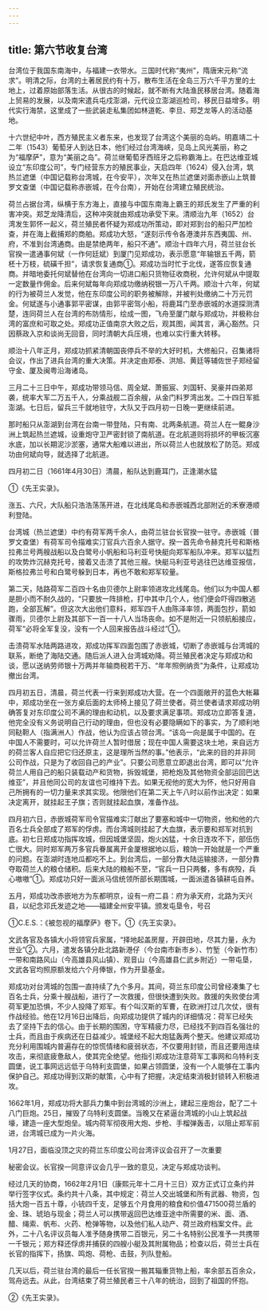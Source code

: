 ```yaml
---
---
---
```

title: 第六节收复台湾
---



台湾位于我国东南海中，与福建一衣带水。三国时代称“夷州”，隋唐宋元称“流求”。明清之际，台湾的土著居民约有十万，散布生活在全岛三万六千平方里的土地上，过着原始部落生活。从很古的时候起，就不断有大陆渔民移居台湾。随着海上贸易的发展，以及南宋遣兵屯戍澎湖，元代设立澎湖巡检司，移民日益增多。明代实行海禁，这里成了一些武装走私集团如林道乾、李旦、郑芝龙等人的活动基地。

十六世纪中叶，西方殖民主义者东来，也发现了台湾这个美丽的岛屿。明嘉靖二十二年（1543）葡萄牙人到达日本，他们经过台湾海峡，见岛上风光美丽，称之为“福摩萨”，意为“美丽之岛”。荷兰继葡萄牙西班牙之后称霸海上。在巴达维亚城设立“东印度公司”，专门经营东方的殖民事业，天启四年（1624）侵入台湾，筑热兰遮堡（中国记载称台湾城，在今安平），次年又在热兰遮堡对面赤嵌山上筑普罗文查堡（中国记载称赤嵌城，在今台南），开始在台湾建立殖民统治。

荷兰占据台湾，纵横于东方海上，直接与中国东南海上霸王的郑氏发生了严重的利害冲突。郑芝龙降清后，这种冲突就由郑成功承受下来。清顺治九年（1652）台湾发生郭怀一起义，荷兰殖民者怀疑为郑成功所策动，即对郑到台的船只严加检查，并在海上截捕郑的商舶。郑成功大怒，“遂刻示传令各港澳并东西夷国、州、府，不准到台湾通商。由是禁绝两年，船只不通”。顺治十四年六月，荷兰驻台长官揆一遣通事何斌（一作何廷斌）到厦门见郑成功，表示愿意“年输银五千两，箭柸十万枝，硫磺千担”，请求恢复通商①。郑成功当时忙于北伐，遂答应恢复通商。并暗地委托何斌替他在台湾向一切进口船只货物征收商税，允许何斌从中提取一定数量作佣金。后来何斌每年向郑成功缴纳税银一万八千两。顺治十六年，何斌的行为被荷兰人发觉，他在东印度公司的职务被解除，并被判处缴纳二十万元罚金。何斌遂与小通事郭平密谋，由郭平密驾小船，将鹿耳门至赤嵌城的水道探测清楚，连同荷兰人在台湾的布防情形，绘成一图，飞舟至厦门献与郑成功，并极称台湾的富庶和可取之处。郑成功正值南京大败之后，观其图，闻其言，满心豁然。只因蔡政入京和谈尚无回音，同时清朝大兵压境，也难以实行重大转移。

顺治十八年正月，郑成功抓紧清朝国丧停兵不举的大好时机，大修船只，召集诸将会议，作出了进兵台湾的重大决策。并决定由郑泰、洪旭、黄廷等辅佐世子郑经留守金、厦及闽粤沿海诸岛。

三月二十三日中午，郑成功带领马信、周全斌、萧振宸、刘国轩、吴豪并四弟郑袭，统率大军二万五千人，分乘战舰二百余艘，从金门料罗湾出发。二十四日军抵澎湖。七日后，留兵三千就地驻守，大队又于四月初一日晚一更继续前进。

那时船只从澎湖到台湾在台南一带登陆，只有南、北两条航道。荷兰人在一鲲身沙洲上筑起热兰遮城，设重炮守卫严密封锁了南航道。在北航道则将损坏的甲板沉塞水底，加以长期泥沙淤塞，通常大船难以进出，所以荷兰人也就放松了防范。郑成功由何斌向导，就选择了北航道。

四月初二日（1661年4月30日）清晨，船队达到鹿耳门，正逢潮水猛

①《先王实录》。

涨五、六尺，大队船只浩浩荡荡开进，在北线尾岛和赤嵌城西北部附近的禾寮港顺利登陆。

台湾城（热兰遮堡）中约有荷军两千余人，由荷兰驻台长官揆一驻守。赤嵌城（普罗文查堡）有荷军司令描难实汀官兵六百余人据守。揆一首先命令赫克托号和斯格拉弗兰号两艘战船以及白鹭号小帆船和马利亚号快艇向郑军船队冲来。郑军以猛烈的攻势炸沉赫克托号，接着又击溃了其他三艘。快艇马利亚号逃往巴达维亚报信，斯格拉弗兰号和白鹭号躲到日本，再也不敢和郑军较量。

第二天，陆路荷军二百四十名由贝德尔上尉率领进攻北线尾岛。他们以为中国人都是胆小而不耐久战的，“只要放一阵排枪，打中其中几个人，他们便会吓得四散逃跑，全部瓦解”。但这次大出他们意料，郑军四千人由陈泽率领，两面包抄，箭如骤雨，贝德尔上尉及其部下一百一十八人当场丧命。如不是附近一只领航船接应，荷军“必将全军复没，没有一个人回来报告战斗经过”①。

击溃荷军水陆两路进攻，郑成功挥军四面包围了赤嵌城，切断了赤嵌城与台湾城的联系，断绝了海陆交通。随后派人进入台湾城劝降。荷兰殖民者决定与郑成功和谈，愿以送纳劳师银十万两并年输商税若干万、“年年照例纳贡”为条件，让郑成功撤出台湾。

四月初五日，清晨，荷兰代表一行来到郑成功大营。在一个四面敞开的蓝色大帐幕中，郑成功坐在一张方桌后面的太师椅上接见了荷兰使者。荷兰使者请求郑成功明确答复对东印度公司不满的理由和动机，以及要求满足事项。郑成功立即答复道，他完全没有义务说明自己行动的理由，但也没有必要隐瞒如下的事实，为了顺利地同鞑靼人（指满洲人）作战，他认为应该占领台湾。“该岛一向是属于中国的。在中国人不需要时，可以允许荷兰人暂时借居；现在中国人需要这块土地，来自远方的荷兰客人自应把它归还原主，这是理所当然的事。”他表示，“此来的目的并非同公司作战，只是为了收回自己的产业”。只要公司愿意立即退出台湾，即可以“允许荷兰人用自己的船只装载动产和货物，拆毁城堡，把枪炮及其他物资全部运回巴达维亚”，并且他同公司的友谊也可维持下去。如果无视他的宽大为怀，他只好用自己所拥有的一切力量来求其实现。他限他们在第二天上午八时以前作出决定：如果决定离开，就挂起王子旗；否则就挂起血旗，准备作战。

四月初六日，赤嵌城荷军司令官描难实汀献出了要塞和城中一切物资，他和他的六百名士兵全部成了郑军的俘虏。而台湾城则挂起了大血旗，表示要和郑军对抗到底。初七日郑成功指挥攻城，但因城堡坚固，炮火凶猛，十余日连攻不下，部伍伤亡很大。同时郑军两万多官兵眷属离开金厦根据地以后，粮饷一开始就是一个严重的问题。在澎湖时连地瓜都吃不上。到台湾后，一部分靠大陆运输接济，一部分靠夺取荷兰人的粮仓储积。后来大陆的粮船不至，“官兵一日只两餐，多有病殁，兵心嗷嗷”①。郑成功只好一面派马信统领所部长期围城，一面派遣各镇耕屯自养。

五月，郑成功改赤嵌地方为东都明京，设有一府二县：府为承天府，北路为天兴县，以纪念邓氏发迹之地——福建全州安平镇。颁发屯垦令，号召

①C.E.S.：《被忽视的福摩萨》卷下。①《先王实录》。

文武各官及各镇大小将领官兵家属，“择地起盖房屋，开辟田地，尽其力量，永为世业”②。六月，遣发各镇分赴北路新港仔（今台南市新市乡）、竹堑（今新竹市）一带和南路风山（今高雄县风山镇）、观音山（今高雄县仁武乡附近）一带屯垦，文武各官均照原额发给六个月俸银，作为开垦基金。

郑成功对台湾城的包围一直持续了九个多月。其间，荷兰东印度公司曾经凑集了七百名士兵，分乘十艘战船，进行了一次救援，但很快遭到失败。救援的失败使台湾荷军更加恐惧，不少人投降了郑军。有个叫汉斯的军曹，在欧洲打过几次仗，很有作战经验。他在12月16日出降后，向郑成功提供了城内的详细情况：荷军已经失去了坚持下去的信心。由于长期的围困，守军精疲力尽，已经找不到四百名强壮的士兵，而且由于疾病还在日益减少。城堡经不起大炮猛轰两个整天。他建议郑成功充分利用围城内普遍存在的惊慌情绪和疲弱状态，不仅要用封锁，而且还要用连续攻击，来彻底疲惫敌人，使其完全绝望。他指引郑成功注意荷军工事网和乌特利支圆堡，说工事网远远低于乌特利支圆堡，如果占领圆堡，没有一个人能够在工事内保护自己。郑成功得到汉斯的献策，心中有了把握，决定结束消极封锁转入积极进攻。

1662年1月，郑成功将大部兵力集中到台湾城的沙洲上，建起三座炮台，配了二十八门巨炮。25日，摧毁了乌特利支圆堡。当晚又在紧逼台湾城的小山上筑起战壕，建造一座大型炮垒。城内荷军彻夜用大炮、步枪、手榴弹轰击，以阻止郑军前进，台湾城已成为一片火海。

1月27日，面临没顶之灾的荷兰东印度公司台湾评议会召开了一次重要

秘密会议。长官揆一同意评议会几乎一致的意见，决定与郑成功谈判。

经过几天的协商，1662年2月1日（康熙元年十二月十三日）双方正式订立条约并举行签字仪式。条约共十八条，其中规定：荷兰人交出城堡和所有武器、物资，包括大炮一百五十尊，小铳四千支，足够五个月食用的粮食和价值471500荷兰盾的金、珠、琥珀与现金；荷兰人可以携带返回巴达维亚途中所需要的米、面、酒、醋、绳索、帆布、火药、枪弹等物，以及他们私人动产、荷兰政府档案文件。此外，二十八名评议员每人准予随身携带二百银元，另二十名特别公民准予一共携带一千银元；郑方释还俘虏并捕获的四艘小艇及其附属物品；检查以后，荷兰士兵在长官的指挥下，扬旗、鸣炮、荷枪、击鼓，列队登船。

几天以后，荷兰驻台湾的最后一任长官揆一搬其辎重货物上船，率余部五百余众，驾舟远去。从此，台湾结束了荷兰殖民者三十八年的统治，回到了祖国的怀抱。

②《先王实录》。